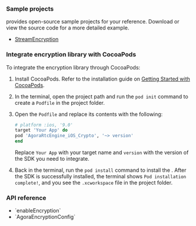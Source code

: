 <PlatformWrapper platform="macos">

### Sample projects

<Vg k="COMPANY" /> provides open-source sample projects for your reference. Download or view the source code for a more detailed example.

* [StreamEncryption](https://github.com/AgoraIO/API-Examples/tree/main/macOS/APIExample/Examples/Advanced/StreamEncryption)


### Integrate encryption library with CocoaPods

To integrate the encryption library through CocoaPods:

1. Install CocoaPods. Refer to the installation guide on [Getting Started with CocoaPods](https://guides.cocoapods.org/using/getting-started.html#getting-started).

1. In the terminal, open the project path and run the `pod init` command to create a `Podfile` in the project folder.

1. Open the `Podfile` and replace its contents with the following: 
    
    ```ruby
    # platform :ios, '9.0'
    target 'Your App' do
    pod 'AgoraRtcEngine_iOS_Crypto', '~> version'
    end
    ```

    Replace `Your App` with your target name and `version` with the version of the SDK you need to integrate.

1. Back in the terminal, run the `pod install` command to install the <Vg k="COMPANY" /> <Vpd k="SDK"/>. After the SDK is successfully installed, the terminal shows `Pod installation complete!`, and you see the `.xcworkspace` file in the project folder.

### API reference

- <Link to="{{Global.API_REF_MACOS_ROOT}}/agorartckit/agorartcenginekit/enableencryption(_:encryptionconfig:)">`enableEncryption`</Link>
- <Link to="{{Global.API_REF_MACOS_ROOT}}/agorartckit/agoraencryptionconfig">`AgoraEncryptionConfig`</Link>

</PlatformWrapper>
